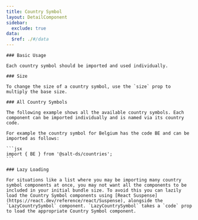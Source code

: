 ```yaml
---
title: Country Symbol
layout: DetailComponent
sidebar:
  exclude: true
data:
  $ref: ./#/data
---
```


<LivePreviewControls>
  <LivePreview componentName="country-symbol" exampleName="BasicUsage">
    
    ### Basic Usage

    Each country symbol should be imported and used individually.

  </LivePreview>
  <LivePreview componentName="country-symbol" exampleName="Size">

    ### Size

    To change the size of a country symbol, use the `size` prop to multiply the base size.

  </LivePreview>
  <LivePreview componentName="country-symbol" exampleName="AllCountrySymbols">

    ### All Country Symbols

    The following example shows all the available country symbols. Each component can be imported individually and is named via its country code.

    For example the country symbol for Belgium has the code BE and can be imported as follows:

    ```jsx
    import { BE } from '@salt-ds/countries';
    ```

  </LivePreview>
  <LivePreview componentName="country-symbol" exampleName="LazyLoading">

    ### Lazy Loading

    For situations like a list where you may be importing many country symbol components at once, you may not want all the components to be included in your initial bundle size. To avoid this you can lazily load the Country Symbol components using [React Suspense](https://react.dev/reference/react/Suspense), alongside the `LazyCountrySymbol` component. `LazyCountrySymbol` takes a `code` prop to load the appropriate Country Symbol component.

  </LivePreview>

</LivePreviewControls>
